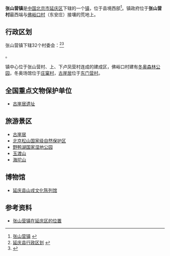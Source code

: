 {{中国乡级行政区
|景观照片文件名 = Haituo Mountains (20210212140022).jpg
|景观照片描述 = [[海陀山|海陀山]]
|汉语拼音 = 
|其他语言 = 
|其他语言名称 = 
|旧称 = 
|地名出处 = 
|位置图文件名 = 
|位置图描述 = 
|自定义图片= 
|建置时间 = 
|政府驻地 = 
|毗邻 = 
|总面积 = 248平方千米
|总人口 = 
|总人口年份 = 
|户籍人口 = 2.28万
|户籍人口年份 = 
|常住人口 = 
|常住人口年份 = 
|人口密度 = 
|GDP = 
|GDP年份 = 
|邮政编码 = 102115
|电话区号 = 10
|官方网站 = 
|网站名称 = 
|11/02/29/105/000}}

'''张山营镇'''是[[中华人民共和国|中国]][[北京市|北京市]][[延庆区|延庆区]]下辖的一个[[镇|镇]]，位于县境西部<ref>[http://www.chinaquhua.cn/beijing/ 张山营镇] {{webarchive|url=https://web.archive.org/web/20110810192804/http://www.chinaquhua.cn/beijing/ |date=2011-08-10 }}</ref>。镇政府位于'''张山营村'''最西端与[[佛峪口_(北京市)|佛峪口村]]（东安庄）接壤的荒地上。

==行政区划==
张山营镇下辖32个村委会：<ref>[http://www.xzqh.org/html/2009/1017/341.html 延庆县行政区划] {{webarchive|url=https://web.archive.org/web/20120324221842/http://www.xzqh.org/html/2009/1017/341.html |date=2012-03-24 }}</ref><ref>{{PRC admin/ref sgc|11/02/29/105/000}}</ref>

{{PRC admin/children|11/02/29/105/000}}。

镇中心位于张山营村、上、下卢凤营村连成的建成区，佛峪口村建有[[冬奥森林公园|冬奥森林公园]]，冬奥场馆位于[[西大庄窠|庄窠村]]，[[古崖居|古崖居]]位于[[东门营村|东门营村]]。

==全国重点文物保护单位==
* [[古崖居遗址|古崖居遗址]]

== 旅游景区 ==
* [[古崖居|古崖居]]
* [[北京松山国家级自然保护区|北京松山国家级自然保护区]]
* [[野鸭湖国家湿地公园|野鸭湖国家湿地公园]]
* [[玉渡山|玉渡山]]
* [[海坨山|海坨山]]

== 博物馆 ==
* [[山戎文化陈列馆|延庆县山戎文化陈列馆]]

==参考资料==
{{reflist}}
* [https://web.archive.org/web/20200326235903/http://www.huihua8.com/uploads/allimg/180425/2014071007102398.jpg 张山营镇在延庆区的位置]
{{PRC admin/navcat|11/02/29/105/000}}